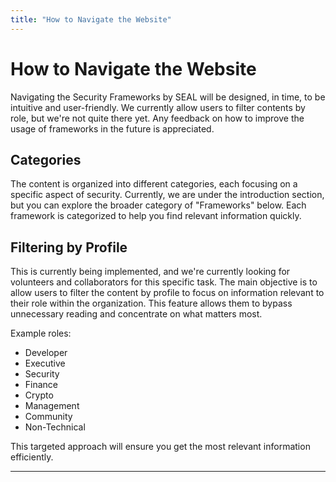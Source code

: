 ```yaml
---
title: "How to Navigate the Website"
---
```


<TagProvider>
<TagFilter />

# How to Navigate the Website


Navigating the Security Frameworks by SEAL will be designed, in time, to be intuitive and
user-friendly. We currently allow users to filter contents by role, but we're not quite there yet.
Any feedback on how to improve the usage of frameworks in the future is appreciated.

## Categories

The content is organized into different categories, each focusing on a specific aspect of security.
Currently, we are under the introduction section, but you can explore the broader category of
"Frameworks" below. Each framework is categorized to help you find relevant information quickly.

## Filtering by Profile

This is currently being implemented, and we're currently looking for volunteers and collaborators
for this specific task. The main objective is to allow users to filter the content by profile
to focus on information relevant to their role within the organization. This feature allows them to
bypass unnecessary reading and concentrate on what matters most.

Example roles:

- Developer
- Executive
- Security
- Finance
- Crypto
- Management
- Community
- Non-Technical

This targeted approach will ensure you get the most relevant information efficiently.

---

</TagProvider>
<ContributeFooter />